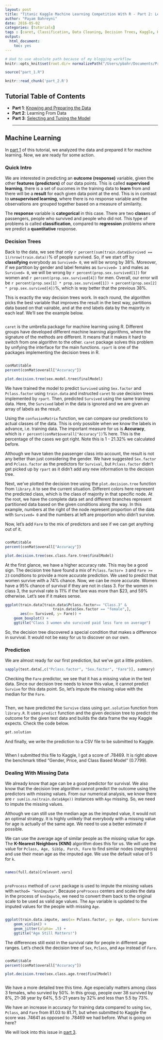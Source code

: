 ```yaml
---
layout: post
title: "Titanic Kaggle Machine Learning Competition With R - Part 2: Learning From Data"
author: "Payam Bahreyni"
date: 2016-05-02
categories: [tutorials]
tags : [caret, Classification, Data Cleaning, Decision Trees, Kaggle, KNN, Machine Learning, R, rpart]
output: 
  html_document: 
    toc: yes
---
```

```r
# Had to use absolute path because of my blogging workflow
knitr::opts_knit$set(root.dir= normalizePath("/Users/pbahr/Documents/Projects/Data Camp - Titanic"))
```

```r
source("part_1.R")
```

```r
knitr::read_chunk('part_2.R')
```

## Tutorial Table of Contents

* **Part 1**: [Knowing and Preparing the Data]({% post_url 2016-04-25-titanic_kaggle_competition_with_r_part_1 %})
* **Part 2**: Learning From Data
* **Part 3**: [Selecting and Tuning the Model]({% post_url 2016-05-09-titanic_kaggle_competition_with_r_part_3 %})
<hr />

## Machine Learning

In [part 1]({% post_url 2016-04-25-titanic_kaggle_competition_with_r_part_1 %}) of this tutorial, we analyzed the data and prepared it for machine learning. Now, we are ready for some action.

### Quick Intro

We are interested in predicting an **outcome (response)** variable, given the other **features (predictors)** of our data points. This is called **supervised learning**, there is a set of oucomes in the training data to **learn** from and there will be a **result** for each given data point at the end. This is in contrast to **unsupervised learning**, where there is no response variable and the observations are grouped together based on a measure of similarity.

The **response** variable is **categorical** in this case. There are two **class**es of passengers, people who survived and people who did not. This type of problems is called **classification**, compared to **regression** problems where we predict a **quantitative** response.

### Decision Trees

Back to the data, we see that only `r percent(sum(train.data$Survived == 1)/nrow(train.data))`% of people survived. So, if we start off by **classifying** everybody as `Survived= 0`, we will be wrong by 38%. Moreover, if we partition by gender and label females as `Survived= 1` and males as `Survived= 0`, we will be wrong by `r percent(prop.sex.survived[1])` for women and `r percent(prop.sex.survived[4])` for men. Overall, our error will be `r percent(prop.sex[1] * prop.sex.survived[1]) + percent(prop.sex[2] * prop.sex.survived[4])`%, which is way better that the previous 38%.

This is exactly the way decision trees work. In each round, the algorithm picks the best variable that improves the result in the best way, partitions data based on that vairable, and at the end labels data by the majority in each leaf. We'll see the example below.

```r
```

`caret` is the umbrella package for machine learning using R. Different groups have developed different machine learning algorithms, where the signature of the methods are different. It means that it makes it hard to switch from one algorithm to the other. `caret` package solves this problem by unifying the interface for the main functions. `rpart` is one of the packages implementing the decision trees in R.

```r
```

```r
conMat$table
percent(conMat$overall["Accuracy"])

plot.decision.tree(sex.model.tree$finalModel)
```

We have trained the model to predict `Survived` using `Sex.factor` and `Pclass.factor` using `train.data` and instructed `caret` to use decision trees implemented by `rpart`. Then, predicted `Survived` using the same training data. Here, the `Survived` label in the data is ignored and we are given an array of labels as the result.

Using the `confusionMatrix` function, we can compare our predictions to actual classes of the data. This is only possible when we know the labels in advance, i.e. training data. The important measure for us is **Accuracy**, which is `r percent(conMat$overall["Accuracy"])`% here. This is the percentage of the cases we got right. Note this is 1 - 21.32% we calculated before.

Although we have taken the passenger class into account, the result is not any better than just considering the gender. We have suggested `Sex.factor` and `Pclass.factor` as the predictors for `Survival`, but `Pclass.factor` didn't get picked up by `rpart` as it didn't add any new information to the decision tree.

Next, we've plotted the decision tree using the `plot.decision.tree` function from `library.R` to see the current situation. Different colors here represent the predicted class,  which is the class of majority in that specific node. At the root, we have the complete data set and different branches represent partitioned data based on the given conditions along the way. In this example, numbers at the right of the node represent proportion of the data with `Survived= 0` and the numbers at left are proportion who didn't survive.

Now, let's add `Fare` to the mix of predictors and see if we can get anything out of it.

```r
```

```r
conMat$table
percent(conMat$overall["Accuracy"])

plot.decision.tree(sex.class.fare.tree$finalModel)
```

At the first glance, we have a higher accuracy rate. This may be a good sign. The decision tree have found a mix of `Pclass.factor= 3` and `Fare >= 23` conditions to provide a more accurate prediction. We used to predict that women survive with a 74% chance. Now, we can be more accurate. Women have a 95% chance of survival if they are not in class 3. For the women in class 3, the survival rate is 11% if the fare was more than $23, and 59% otherwise. Let's see if it makes sense.

```r
ggplot(train.data[train.data$Pclass.factor== "Class.3" & 
                      train.data$Sex.factor == "female",], 
       aes(x= Survived, y= Fare)) +
    geom_boxplot() +
    ggtitle("Class 3 women who survived paid less fare on average")
```

So, the decision tree discovered a special condition that makes a difference in survival. It would not be easy for us to discover on our own.

### Prediction

We are almost ready for our first prediction, but we've got a little problem.

```r
sapply(test.data[,c("Pclass.factor", "Sex.factor", "Fare")], summary)
```

Checking the `Fare` predictor, we see that it has a missing value in the test data. Since our decision tree needs to know this value, it cannot predict `Survive` for this data point. So, let's impute the missing value with the median for the `Fare`.
```r
```

Then, we have predicted the `Survive` class using `get.solution` function from `library.R`. It uses `predict` function and the given decision tree to predict the outcome for the given test data and builds the data frame the way Kaggle expects. Check the code below.

```r
get.solution
```

And finally, we write the prediction to a CSV file to be submitted to Kaggle.

```r
```

When I submitted this file to Kaggle, I got a score of .78469. It is right above the benchmark titled "Gender, Price, and Class Based Model" (0.7799).

### Dealing With Missing Data

We already know that age can be a good predictor for survival. We also know that the decision tree algorithm cannot predict the outcome using the predictors with missing values. From our numerical analysis, we know there are `r sum(is.na(train.data$Age))` instances with `Age` missing. So, we need to impute the missing values.

Although we can still use the median age as the imputed value, it would not an optimal strategy. It is highly unlikely that everybody with a missing value for age is actually of the same age. We need to use a better estimate if possible.

We can use the average age of similar people as the missing value for age. The **K-Nearest Neighbors (KNN)** algorithm does this for us. We will use the value for `Pclass, Age, SibSp, Parch, Fare` to find similar nodes (neighbors) and use their mean age as the imputed age. We use the default value of 5 for `k`.

```r
```

```r
names(full.data)[relevant.vars]
```

```r
```

`preProcess` method of `caret` package is used to impute the missing values with `method= "knnImpute"`. Because `preProcess` centers and scales the data in the process of `knnImpute`, we need to convert them back to the original scale to be used as valid age values. The `Age` variable is updated to the imputed values for the people with missing `Age`.

```r
```

```r
ggplot(train.data.impute, aes(x= Pclass.factor, y= Age, color= Survived)) +
    geom_violin() +
    geom_jitter(alpha= .5) +
    ggtitle("Age Still Matters!")
```

The differences still exist in the survival rate for people in different age ranges. Let's check the decision tree of `Sex`, `Pclass`, and `Age` instead of `Fare`.

```r
```

```r
conMat$table
percent(conMat$overall["Accuracy"])

plot.decision.tree(sex.class.age.tree$finalModel)
```

```r
```

We have a more detailed tree this time. Age especially matters among class 3 females, who survied by 50%. In this group, people over 38 survived by 8%, 21-38 year by 64%, 5.5-21 years by 32% and less than 5.5 by 73%.

We have an increase in accuracy for training data compared to using `Sex`, `Pclass`, and `Fare` from 81.03 to 81.71, but when submitted to Kaggle the score was .74641 as opposed to .78469 we had before. What is going on here?

We will look into this issue in [part 3]({% post_url 2016-05-09-titanic_kaggle_competition_with_r_part_3 %}).